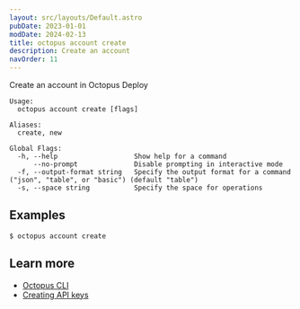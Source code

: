 ```yaml
---
layout: src/layouts/Default.astro
pubDate: 2023-01-01
modDate: 2024-02-13
title: octopus account create
description: Create an account
navOrder: 11
---
```


Create an account in Octopus Deploy

```
Usage:
  octopus account create [flags]

Aliases:
  create, new

Global Flags:
  -h, --help                   Show help for a command
      --no-prompt              Disable prompting in interactive mode
  -f, --output-format string   Specify the output format for a command ("json", "table", or "basic") (default "table")
  -s, --space string           Specify the space for operations

```

## Examples

<SamplesInstance />

```
$ octopus account create

```

## Learn more

- [Octopus CLI](/docs/octopus-rest-api/cli)
- [Creating API keys](/docs/octopus-rest-api/how-to-create-an-api-key)